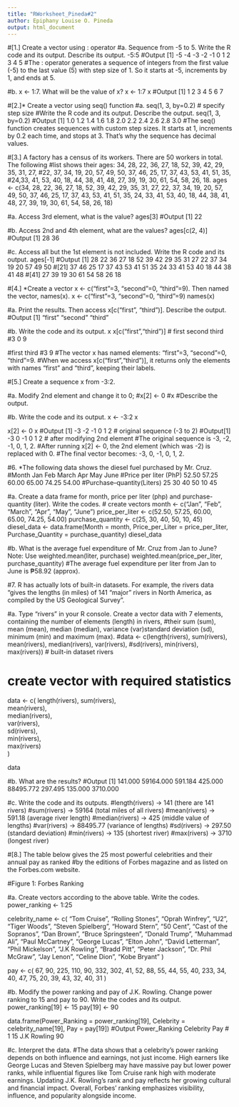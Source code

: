 ```yaml
---
title: "RWorksheet_Pineda#2"
author: Epiphany Louise O. Pineda
output: html_document
---
```


#[1.] Create a vector using : operator
#a. Sequence from -5 to 5. Write the R code and its output. Describe its output.
-5:5
#Output [1] -5 -4 -3 -2 -1 0 1 2 3 4 5
#The : operator generates a sequence of integers from the first value (-5) to the last value (5) with step size of 1. So it starts at -5, increments by 1, and ends at 5.

#b. x <- 1:7. What will be the value of x?
x <- 1:7
x
#Output [1] 1 2 3 4 5 6 7

  
#[2.]* Create a vector using seq() function
#a. seq(1, 3, by=0.2) # specify step size
#Write the R code and its output. Describe the output.
seq(1, 3, by=0.2)
#Output [1] 1.0 1.2 1.4 1.6 1.8 2.0 2.2 2.4 2.6 2.8 3.0
#The seq() function creates sequences with custom step sizes. It starts at 1, increments by 0.2 each time, and stops at 3. That’s why the sequence has decimal values.

#[3.] A factory has a census of its workers. There are 50 workers in total. The following
#list shows their ages: 34, 28, 22, 36, 27, 18, 52, 39, 42, 29, 35, 31, 27,
#22, 37, 34, 19, 20, 57, 49, 50, 37, 46, 25, 17, 37, 43, 53, 41, 51, 35,
#24,33, 41, 53, 40, 18, 44, 38, 41, 48, 27, 39, 19, 30, 61, 54, 58, 26, 18.
ages <- c(34, 28, 22, 36, 27, 18, 52, 39, 42, 29, 
          35, 31, 27, 22, 37, 34, 19, 20, 57, 49, 
          50, 37, 46, 25, 17, 37, 43, 53, 41, 51, 
          35, 24, 33, 41, 53, 40, 18, 44, 38, 41, 
          48, 27, 39, 19, 30, 61, 54, 58, 26, 18)

#a. Access 3rd element, what is the value?
ages[3]
#Output [1] 22
  
#b. Access 2nd and 4th element, what are the values?
ages[c(2, 4)]
#Output [1] 28 36
  
#c. Access all but the 1st element is not included. Write the R code and its output.
ages[-1]
#Output [1] 28 22 36 27 18 52 39 42 29 35 31 27 22 37 34 19 20 57 49 50 
#[21] 37 46 25 17 37 43 53 41 51 35 24 33 41 53 40 18 44 38 41 48 
#[41] 27 39 19 30 61 54 58 26 18


#[4.] *Create a vector x <- c("first"=3, "second"=0, "third"=9). Then named the vector, names(x).
x <- c("first"=3, "second"=0, "third"=9)
names(x)

#a. Print the results. Then access x[c("first", "third")]. Describe the output.
#Output [1] "first"  "second" "third"

#b. Write the code and its output.
x
x[c("first","third")]
# first second  third 
#3      0      9 

#first third 
#3     9
#The vector x has named elements: "first"=3, "second"=0, "third"=9.
#When we access x[c("first","third")], it returns only the elements with names "first" and "third", keeping their labels.


#[5.] Create a sequence x from -3:2.

#a. Modify 2nd element and change it to 0;
#x[2] <- 0
#x
#Describe the output.

#b. Write the code and its output.
x <- -3:2
x

x[2] <- 0
x
#Output [1] -3 -2 -1  0  1  2   # original sequence (-3 to 2)
#Output[1] -3  0 -1  0  1  2   # after modifying 2nd element
#The original sequence is -3, -2, -1, 0, 1, 2.
#After running x[2] <- 0, the 2nd element (which was -2) is replaced with 0.
#The final vector becomes: -3, 0, -1, 0, 1, 2.


#6. *The following data shows the diesel fuel purchased by Mr. Cruz.
#Month Jan Feb March Apr May June
#Price per liter (PhP) 52.50 57.25 60.00 65.00 74.25 54.00
#Purchase–quantity(Liters) 25 30 40 50 10 45

#a. Create a data frame for month, price per liter (php) and purchase-quantity (liter). Write the codes.
# create vectors
month <- c("Jan", "Feb", "March", "Apr", "May", "June")
price_per_liter <- c(52.50, 57.25, 60.00, 65.00, 74.25, 54.00)
purchase_quantity <- c(25, 30, 40, 50, 10, 45)
diesel_data <- data.frame(Month = month,
                          Price_per_Liter = price_per_liter,
                          Purchase_Quantity = purchase_quantity)
diesel_data


#b. What is the average fuel expenditure of Mr. Cruz from Jan to June? Note: Use weighted.mean(liter, purchase)
weighted.mean(price_per_liter, purchase_quantity)
#The average fuel expenditure per liter from Jan to June is ₱58.92 (approx).

#7. R has actually lots of built-in datasets. For example, the rivers data “gives the lengths (in miles) of 141 “major” rivers in North America, as compiled by the US Geological Survey”.

#a. Type “rivers” in your R console. Create a vector data with 7 elements, containing the number of elements (length) in rivers,
#their sum (sum), mean (mean), median (median), variance (var)standard deviation (sd), minimum (min) and maximum (max).
#data <- c(length(rivers), sum(rivers), mean(rivers), median(rivers), var(rivers),
          #sd(rivers), min(rivers), max(rivers))
# built-in dataset
rivers  

# create vector with required statistics
data <- c(
  length(rivers), 
  sum(rivers),      
  mean(rivers),     
  median(rivers),   
  var(rivers),      
  sd(rivers),      
  min(rivers),      
  max(rivers)       
)

data


#b. What are the results?
#Output [1]   141.000 59164.000   591.184   425.000  88495.772   297.495   135.000 3710.000
  
#c. Write the code and its outputs.
#length(rivers) → 141 (there are 141 rivers)
#sum(rivers) → 59164 (total miles of all rivers)
#mean(rivers) → 591.18 (average river length)
#median(rivers) → 425 (middle value of lengths)
#var(rivers) → 88495.77 (variance of lengths)
#sd(rivers) → 297.50 (standard deviation)
#min(rivers) → 135 (shortest river)
#max(rivers) → 3710 (longest river)

#[8.] The table below gives the 25 most powerful celebrities and their annual pay as ranked
#by the editions of Forbes magazine and as listed on the Forbes.com website.

#Figure 1: Forbes Ranking

#a. Create vectors according to the above table. Write the codes.
power_ranking <- 1:25

celebrity_name <- c(
  "Tom Cruise", "Rolling Stones", "Oprah Winfrey", "U2", "Tiger Woods",
  "Steven Spielberg", "Howard Stern", "50 Cent", "Cast of the Sopranos", 
  "Dan Brown", "Bruce Springsteen", "Donald Trump", "Muhammad Ali",
  "Paul McCartney", "George Lucas", "Elton John", "David Letterman",
  "Phil Mickelson", "J.K Rowling", "Bradd Pitt", "Peter Jackson",
  "Dr. Phil McGraw", "Jay Lenon", "Celine Dion", "Kobe Bryant"
)

pay <- c(
  67, 90, 225, 110, 90, 332, 302, 41, 52, 88, 
  55, 44, 55, 40, 233, 34, 40, 47, 75, 20, 
  39, 43, 32, 40, 31
)


#b. Modify the power ranking and pay of J.K. Rowling. Change power ranking to 15 and pay to 90. Write the codes and its output.
power_ranking[19] <- 15
pay[19] <- 90

data.frame(Power_Ranking = power_ranking[19], 
           Celebrity = celebrity_name[19], 
           Pay = pay[19])
#Output   Power_Ranking    Celebrity    Pay
#         1     15        J.K Rowling   90

#c. Interpret the data.
#The data shows that a celebrity’s power ranking depends on both influence and earnings, not just income. High earners like George Lucas and Steven Spielberg may have massive pay but lower power ranks, while influential figures like Tom Cruise rank high with moderate earnings. Updating J.K. Rowling’s rank and pay reflects her growing cultural and financial impact. Overall, Forbes’ ranking emphasizes visibility, influence, and popularity alongside income.



